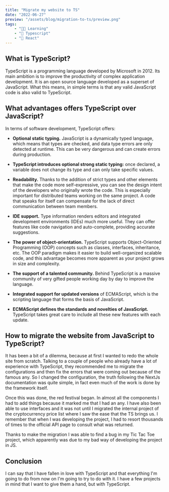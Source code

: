 ```yaml
---
title: "Migrate my website to TS"
date: "2022-06-27"
preview: "/assets/blog/migration-to-ts/preview.png"
tags:
    - "👨‍🎓 Learning"
    - "📘 Typescript"
    - "📘 React"
---
```


<MdxImage
    src="/assets/blog/migration-to-ts/js-to-ts.png"
    alt="js-to-ts"
/>

## What is TypeScript?

TypeScript is a programming language developed by Microsoft in 2012. Its main ambition is to improve the productivity of complex application development. It is an open source language developed as a superset of JavaScript. What this means, in simple terms is that any valid JavaScript code is also valid to TypeScript.

## What advantages offers TypeScript over JavaScript?

In terms of software development, TypeScript offers:

-   **Optional static typing.** JavaScript is a dynamically typed language, which means that types are checked, and data type errors are only detected at runtime. This can be very dangerous and can create errors during production.

-   **TypeScript introduces optional strong static typing:** once declared, a variable does not change its type and can only take specific values.

-   **Readability.** Thanks to the addition of strict types and other elements that make the code more self-expressive, you can see the design intent of the developers who originally wrote the code. This is especially important for distributed teams working on the same project. A code that speaks for itself can compensate for the lack of direct communication between team members.

-   **IDE support.** Type information renders editors and integrated development environments (IDEs) much more useful. They can offer features like code navigation and auto-complete, providing accurate suggestions.

-   **The power of object-orientation.** TypeScript supports Object-Oriented Programming (OOP) concepts such as classes, interfaces, inheritance, etc. The OOP paradigm makes it easier to build well-organized scalable code, and this advantage becomes more apparent as your project grows in size and complexity.

-   **The support of a talented community.** Behind TypeScript is a massive community of very gifted people working day by day to improve the language.

-   **Integrated support for updated versions** of ECMAScript, which is the scripting language that forms the basis of JavaScript.

-   **ECMAScript defines the standards and novelties of JavaScript.** TypeScript takes great care to include all these new features with each update.

## How to migrate the website from JavaScript to TypeScript?

It has been a bit of a dilemma, because at first I wanted to redo the whole site from scratch. Talking to a couple of people who already have a lot of experience with TypeScript, they recommended me to migrate the configurations and then fix the errors that were coming out because of the famous any. So I changed the configuration, the truth following the NextJs documentation was quite simple, in fact even much of the work is done by the framework itself.

Once this was done, the red festival began. In almost all the components I had to add things because it marked me that I had an any. I have also been able to use interfaces and it was not until I migrated the internal project of the cryptocurrency price list where I saw the ease that the TS brings us. I remember that when I was developing the project, I had to resort thousands of times to the official API page to consult what was returned.

Thanks to make the migration I was able to find a bug in my Tic Tac Toe project, which apparently was due to my bad way of developing the project in JS.

## Conclusion

I can say that I have fallen in love with TypeScript and that everything I'm going to do from now on I'm going to try to do with it. I have a few projects in mind that I want to give them a hand, but with TypeScript.